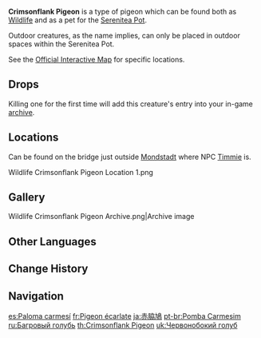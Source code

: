 {{Furnishing Infobox
|id             = 369147
|image          = Wildlife Crimsonflank Pigeon Icon.png
|category       = Animal
|subcategory    = Outdoor Creature
|quality        = 3
|adeptal_energy = 100
|load           = 350
|reduced_load   = 350
|description    = A common avian species in Teyvat. Plump and meaty, but can also be trained to deliver messages.<br />This type of pigeon is mostly active in mountainous regions. It sports the colors of the mountain rocks and the red earth on its feathers, giving it a graceful and distinguished appearance. After a long time bathing in the sunlight of the Realm Within, the brilliant posture of the Crimsonflank Pigeon can even attract the light-loving Sun Crabs.
|lbType         = Wildlife
|lbFamily       = Birds
|lbGroup        = Pigeons
|source1        = Omni-Ubiquity Net
}}
{{Description|A common avian species in Teyvat. Plump and meaty, but can also be trained to deliver messages.<br />This type of pigeon is mostly active in mountainous regions. It sports the colors of the mountain rocks and the red earth on its feathers, giving it a graceful and distinguished appearance.|[[Archive]] Description}}
'''Crimsonflank Pigeon''' is a type of pigeon which can be found both as [[Wildlife]] and as a pet for the [[Serenitea Pot]].

Outdoor creatures, as the name implies, can only be placed in outdoor spaces within the Serenitea Pot.

See the [https://act.hoyolab.com/ys/app/interactive-map/index.html#/map/2?shown_types=280 Official Interactive Map] for specific locations.

==Drops==
{{Card|Fowl|1}}

Killing one for the first time will add this creature's entry into your in-game [[archive]].

==Locations==
Can be found on the bridge just outside [[Mondstadt]] where NPC [[Timmie]] is.
<gallery>
Wildlife Crimsonflank Pigeon Location 1.png
</gallery>

==Gallery==
<gallery>
Wildlife Crimsonflank Pigeon Archive.png|Archive image
</gallery>

==Other Languages==
{{Other Languages
|en      = Crimsonflank Pigeon
|zhs     = 赤胁鸽
|zhs_rm  = Chì Xié Gē
|zht     = 赤脅鴿
|zht_rm  = Chì Xié Gē
|zh_tl   = 
|ja      = 赤脇鳩
|ja_rm   = Sekkyou Hato{{Assumed}}
|ja_tl   = Redflank Pigeon
|ko      = 붉은 겯 비둘기
|ko_rm   = Bulgeun Gyeot Bidulgi
|ko_tl   = Red Pit Pigeon
|es      = Paloma carmesí
|es_tl   = Crimson Pigeon
|fr      = Pigeon écarlate
|fr_tl   = Scarlet Pigeon
|ru      = Багровый голубь
|ru_tl   = Crimson Pigeon
|th      = Crimsonflank Pigeon
|vi      = Bồ Câu Đỏ
|vi_tl   = Red Pigeon
|de      = Rote Taube
|de_tl   = Red Pigeon
|id      = Crimsonflank Pigeon
|pt      = Pomba Carmesim
|pt_tl   = 
|tr      = Kızıl Kanatlı Güvercin
|tr_tl   = 
|it      = Piccione cremisi
|it_tl   = 
}}

==Change History==
{{Change History|1.0}}

==Navigation==
{{Wildlife Navbox|state=collapsed}}
{{Furnishing Navbox/Living|Animal}}

[[es:Paloma carmesí]]
[[fr:Pigeon écarlate]]
[[ja:赤脇鳩]]
[[pt-br:Pomba Carmesim]]
[[ru:Багровый голубь]]
[[th:Crimsonflank Pigeon]]
[[uk:Червонобокий голуб]]